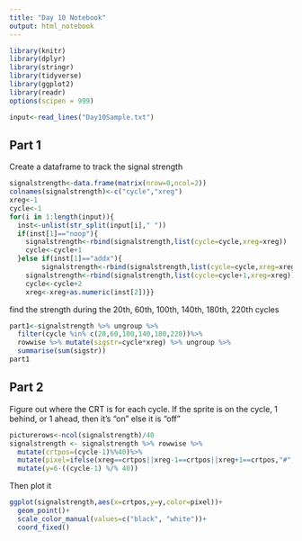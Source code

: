 ```yaml
---
title: "Day 10 Notebook"
output: html_notebook
---
```


```r
library(knitr)
library(dplyr)
library(stringr)
library(tidyverse)
library(ggplot2)
library(readr)
options(scipen = 999)
```


```r
input<-read_lines("Day10Sample.txt")
```


## Part 1

Create a dataframe to track the signal strength

```r
signalstrength<-data.frame(matrix(nrow=0,ncol=2))
colnames(signalstrength)<-c("cycle","xreg")
xreg<-1
cycle<-1
for(i in 1:length(input)){
  inst<-unlist(str_split(input[i]," "))
  if(inst[1]=="noop"){
    signalstrength<-rbind(signalstrength,list(cycle=cycle,xreg=xreg))
    cycle<-cycle+1
  }else if(inst[1]=="addx"){
        signalstrength<-rbind(signalstrength,list(cycle=cycle,xreg=xreg))
    signalstrength<-rbind(signalstrength,list(cycle=cycle+1,xreg=xreg))
    cycle<-cycle+2
    xreg<-xreg+as.numeric(inst[2])}}
```
find the strength during the 20th, 60th, 100th, 140th, 180th, 220th cycles

```r
part1<-signalstrength %>% ungroup %>%
  filter(cycle %in% c(20,60,100,140,180,220))%>%
  rowwise %>% mutate(sigstr=cycle*xreg) %>% ungroup %>%
  summarise(sum(sigstr))
part1
```

## Part 2
Figure out where the CRT is for each cycle.
If the sprite is on the cycle, 1 behind, or 1 ahead, then it's "on" else it is "off"

```r
picturerows<-ncol(signalstrength)/40
signalstrength <- signalstrength %>% rowwise %>%
  mutate(crtpos=(cycle-1)%%40)%>%
  mutate(pixel=ifelse(xreg==crtpos||xreg-1==crtpos||xreg+1==crtpos,"#","."))%>%
  mutate(y=6-((cycle-1) %/% 40))
```


Then plot it
```r
ggplot(signalstrength,aes(x=crtpos,y=y,color=pixel))+
  geom_point()+
  scale_color_manual(values=c("black", "white"))+
  coord_fixed()
```


